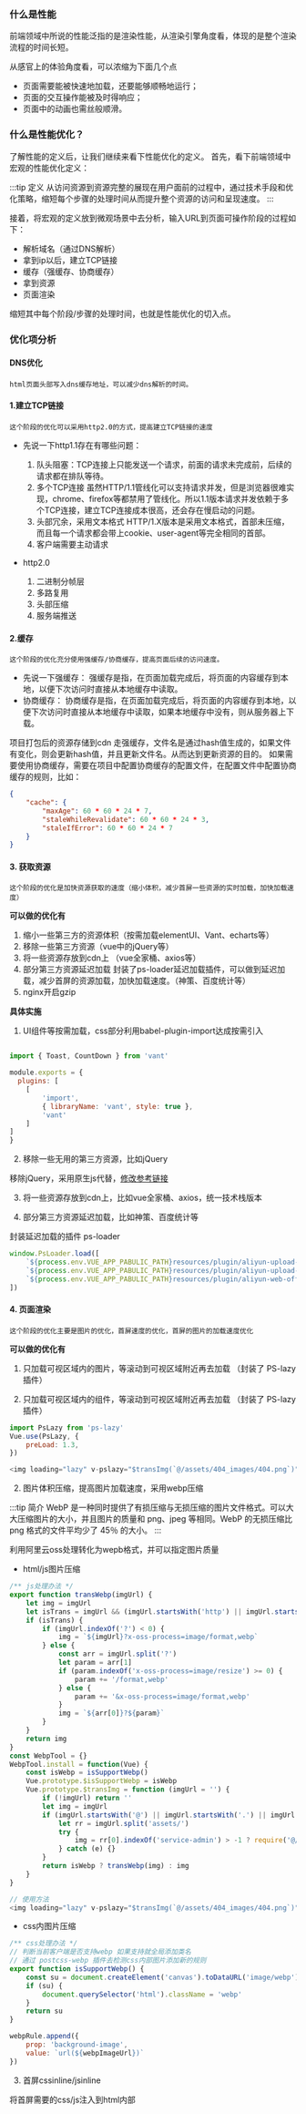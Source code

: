 ### 什么是性能

前端领域中所说的性能泛指的是渲染性能，从渲染引擎角度看，体现的是整个渲染流程的时间长短。


从感官上的体验角度看，可以浓缩为下面几个点

- 页面需要能被快速地加载，还要能够顺畅地运行；
- 页面的交互操作能被及时得响应；
- 页面中的动画也需丝般顺滑。

### 什么是性能优化？

了解性能的定义后，让我们继续来看下性能优化的定义。 首先，看下前端领域中宏观的性能优化定义：

:::tip 定义
从访问资源到资源完整的展现在用户面前的过程中，通过技术手段和优化策略，缩短每个步骤的处理时间从而提升整个资源的访问和呈现速度。
:::

接着，将宏观的定义放到微观场景中去分析，输入URL到页面可操作阶段的过程如下：

- 解析域名（通过DNS解析）
- 拿到ip以后，建立TCP链接
- 缓存（强缓存、协商缓存）
- 拿到资源
- 页面渲染

缩短其中每个阶段/步骤的处理时间，也就是性能优化的切入点。

### 优化项分析

#### DNS优化

    html页面头部写入dns缓存地址，可以减少dns解析的时间。

#### 1.建立TCP链接
    
    这个阶段的优化可以采用http2.0的方式，提高建立TCP链接的速度

 - 先说一下http1.1存在有哪些问题：

    1. 队头阻塞：TCP连接上只能发送一个请求，前面的请求未完成前，后续的请求都在排队等待。
    2. 多个TCP连接
    虽然HTTP/1.1管线化可以支持请求并发，但是浏览器很难实现，chrome、firefox等都禁用了管线化。所以1.1版本请求并发依赖于多个TCP连接，建立TCP连接成本很高，还会存在慢启动的问题。
    3. 头部冗余，采用文本格式
    HTTP/1.X版本是采用文本格式，首部未压缩，而且每一个请求都会带上cookie、user-agent等完全相同的首部。
    4. 客户端需要主动请求

 - http2.0
   1. 二进制分帧层
   2. 多路复用
   3. 头部压缩
   4. 服务端推送

#### 2.缓存

    这个阶段的优化充分使用强缓存/协商缓存，提高页面后续的访问速度。

- 先说一下强缓存：
强缓存是指，在页面加载完成后，将页面的内容缓存到本地，以便下次访问时直接从本地缓存中读取。
- 协商缓存：
协商缓存是指，在页面加载完成后，将页面的内容缓存到本地，以便下次访问时直接从本地缓存中读取，如果本地缓存中没有，则从服务器上下载。

项目打包后的资源存储到cdn 走强缓存，文件名是通过hash值生成的，如果文件有变化，则会更新hash值，并且更新文件名。从而达到更新资源的目的。
如果需要使用协商缓存，需要在项目中配置协商缓存的配置文件，在配置文件中配置协商缓存的规则，比如：

```json
{
    "cache": {
        "maxAge": 60 * 60 * 24 * 7,
        "staleWhileRevalidate": 60 * 60 * 24 * 3,
        "staleIfError": 60 * 60 * 24 * 7
    }
}
```


#### 3. 获取资源

    这个阶段的优化是加快资源获取的速度（缩小体积，减少首屏一些资源的实时加载，加快加载速度）
    
**可以做的优化有**

1. 缩小一些第三方的资源体积（按需加载elementUI、Vant、echarts等）
2. 移除一些第三方资源（vue中的jQuery等）
3. 将一些资源存放到cdn上 （vue全家桶、axios等）
4. 部分第三方资源延迟加载  封装了ps-loader延迟加载插件，可以做到延迟加载，减少首屏的资源加载，加快加载速度。（神策、百度统计等）
5. nginx开启gzip


**具体实施**

1. UI组件等按需加载，css部分利用babel-plugin-import达成按需引入

```js

import { Toast, CountDown } from 'vant'

module.exports = {
  plugins: [
	[
		'import',
		{ libraryName: 'vant', style: true },
		'vant'
	]
]
}

```

2. 移除一些无用的第三方资源，比如jQuery

移除jQuery，采用原生js代替，[修改参考链接](https://github.com/nefe/You-Dont-Need-jQuery/blob/master/README.zh-CN.md)

3. 将一些资源存放到cdn上，比如vue全家桶、axios，统一技术栈版本

4. 部分第三方资源延迟加载，比如神策、百度统计等 

封装延迟加载的插件 ps-loader
```js
window.PsLoader.load([
	`${process.env.VUE_APP_PABULIC_PATH}resources/plugin/aliyun-upload-sdk/lib/aliyun-oss-sdk-5.3.1.min.js`,
	`${process.env.VUE_APP_PABULIC_PATH}resources/plugin/aliyun-upload-sdk/aliyun-upload-sdk-1.5.0.min.js`,
	`${process.env.VUE_APP_PABULIC_PATH}resources/plugin/aliyun-web-office-sdk.min.js`,
])
```


#### 4. 页面渲染

    这个阶段的优化主要是图片的优化，首屏速度的优化，首屏的图片的加载速度优化

**可以做的优化有**

1. 只加载可视区域内的图片，等滚动到可视区域附近再去加载 （封装了 PS-lazy 插件）

2. 只加载可视区域内的组件，等滚动到可视区域附近再去加载 （封装了 PS-lazy 插件）

```js
import PsLazy from 'ps-lazy'
Vue.use(PsLazy, {
	preLoad: 1.3,
})

<img loading="lazy" v-pslazy="$transImg(`@/assets/404_images/404.png`)" />

```

2. 图片体积压缩，提高图片加载速度，采用webp压缩

:::tip 简介
WebP 是一种同时提供了有损压缩与无损压缩的图片文件格式。可以大大压缩图片的大小，并且图片的质量和 png、jpeg 等相同。WebP 的无损压缩比 png 格式的文件平均少了 45％ 的大小。
:::

利用阿里云oss处理转化为wepb格式，并可以指定图片质量

- html/js图片压缩
```js
/** js处理办法 */
export function transWebp(imgUrl) {
	let img = imgUrl
	let isTrans = imgUrl && (imgUrl.startsWith('http') || imgUrl.startsWith('//') || imgUrl.startsWith('/'))
	if (isTrans) {
		if (imgUrl.indexOf('?') < 0) {
			img = `${imgUrl}?x-oss-process=image/format,webp`
		} else {
			const arr = imgUrl.split('?')
			let param = arr[1]
			if (param.indexOf('x-oss-process=image/resize') >= 0) {
				param += '/format,webp'
			} else {
				param += '&x-oss-process=image/format,webp'
			}
			img = `${arr[0]}?${param}`
		}
	}
	return img
}
const WebpTool = {}
WebpTool.install = function(Vue) {
	const isWebp = isSupportWebp()
	Vue.prototype.$isSupportWebp = isWebp
	Vue.prototype.$transImg = function (imgUrl = '') {
		if (!imgUrl) return ''
		let img = imgUrl
		if (imgUrl.startsWith('@') || imgUrl.startsWith('.') || imgUrl.startsWith('~')) {
			let rr = imgUrl.split('assets/')
			try {
				img = rr[0].indexOf('service-admin') > -1 ? require('@/service-admin/assets/' + rr[1]) : require('@/assets/' + rr[1])
			} catch (e) {}
		}
		return isWebp ? transWebp(img) : img
	}
}

// 使用方法
<img loading="lazy" v-pslazy="$transImg(`@/assets/404_images/404.png`)" />
```

- css内图片压缩

```js 
/** css处理办法 */
// 判断当前客户端是否支持webp 如果支持就全局添加类名
// 通过 postcss-webp 插件去检测css内部图片添加新的规则
export function isSupportWebp() {
	const su = document.createElement('canvas').toDataURL('image/webp').indexOf('data:image/webp') == 0
	if (su) {
		document.querySelector('html').className = 'webp'
	}
	return su
}

webpRule.append({
    prop: 'background-image',
    value: `url(${webpImageUrl})`
})
```

3. 首屏cssinline/jsinline

将首屏需要的css/js注入到html内部